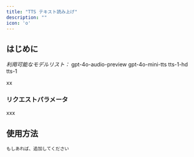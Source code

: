 ```yaml
---
title: "TTS テキスト読み上げ"
description: ""
icon: 'o'
---
```


## はじめに


*利用可能なモデルリスト：*
gpt-4o-audio-preview
gpt-4o-mini-tts
tts-1-hd
tts-1

<Tip>
xx
</Tip>


### リクエストパラメータ

<ParamField body=" " type=" " required>
  xxx
</ParamField>

## 使用方法

<CodeGroup>

```shell Curl
もしあれば、追加してください
```

```py Python

```

</CodeGroup>